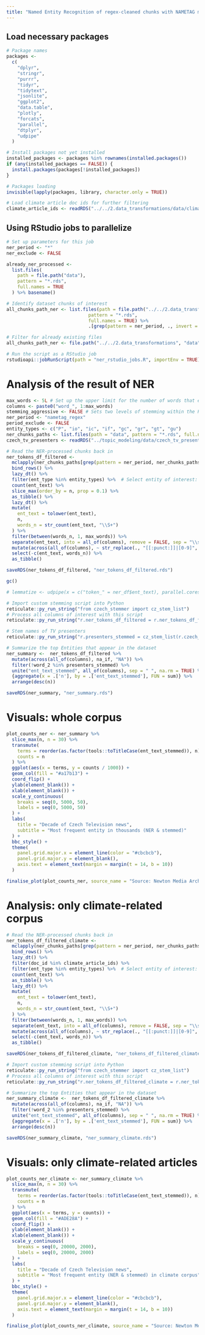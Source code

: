 ```yaml
---
title: "Named Entity Recognition of regex-cleaned chunks with NAMETAG model (via API)"
---
```


## Load necessary packages
```r
# Package names
packages <-
  c(
    "dplyr",
    "stringr",
    "purrr",
    "tidyr",
    "tidytext",
    "jsonlite",
    "ggplot2",
    "data.table",
    "plotly",
    "forcats",
    "parallel",
    "dtplyr",
    "udpipe"
  )

# Install packages not yet installed
installed_packages <- packages %in% rownames(installed.packages())
if (any(installed_packages == FALSE)) {
  install.packages(packages[!installed_packages])
}

# Packages loading
invisible(lapply(packages, library, character.only = TRUE))

# Load climate article doc ids for further filtering
climate_article_ids <- readRDS("../../2.data_transformations/data/climate_sub_corpus/climate_article_ids.rds")

```

## Using RStudio jobs to parallelize 
```r
# Set up parameters for this job
ner_period <- "*"
ner_exclude <- FALSE

already_ner_processed <-
  list.files(
    path = file.path("data"),
    pattern = "*.rds",
    full.names = TRUE
  ) %>% basename()

# Identify dataset chunks of interest
all_chunks_path_ner <- list.files(path = file.path("../../2.data_transformations", "data", "regex_processed"),
                              pattern = "*.rds",
                              full.names = TRUE) %>%
                              .[grep(pattern = ner_period, ., invert = ner_exclude)]

# Filter for already existing files
all_chunks_path_ner <- file.path("../../2.data_transformations", "data", "regex_processed", setdiff(basename(all_chunks_path_ner), gsub("nametag_", "", already_ner_processed, fixed = TRUE)))

# Run the script as a RStudio job
rstudioapi::jobRunScript(path = "ner_rstudio_jobs.R", importEnv = TRUE)
```

# Analysis of the result of NER 
```r
max_words <- 5L # Set up the upper limit for the number of words that entity can consist of
columns <- paste0("word_", 1:max_words)
stemming_aggressive <- FALSE # Sets two levels of stemming within the Python script
ner_period <- "nametag_regex" 
period_exclude <- FALSE
entity_types <- c("P", "io", "ic", "if", "gc", "gr", "gt", "gu")
ner_chunks_paths <- list.files(path = "data", pattern = "*.rds", full.names = TRUE)
czech_tv_presenters <- readRDS("../topic_modeling/data/czech_tv_presenters.rds")

# Read the NER-processed chunks back in
ner_tokens_df_filtered <-
  mclapply(ner_chunks_paths[grep(pattern = ner_period, ner_chunks_paths, invert = period_exclude)], readRDS, mc.cores = detectCores() - 1) %>%
  bind_rows() %>% 
  lazy_dt() %>% 
  filter(ent_type %in% entity_types) %>%  # Select entity of interest: https://ufal.mff.cuni.cz/~strakova/cnec2.0/ne-type-hierarchy.pdf
  count(ent_text) %>% 
  slice_max(order_by = n, prop = 0.1) %>% 
  as_tibble() %>% 
  lazy_dt() %>% 
  mutate(
    ent_text = tolower(ent_text),
    n,
    words_n = str_count(ent_text, "\\S+")
  ) %>%
  filter(between(words_n, 1, max_words)) %>%
  separate(ent_text, into = all_of(columns), remove = FALSE, sep = "\\s", extra = "drop", fill = "right") %>%
  mutate(across(all_of(columns), ~ str_replace(., "[[:punct:]]|[0-9]", NA_character_))) %>% # Optional: replace punctuation and digits with NA
  select(-c(ent_text, words_n)) %>% 
  as_tibble()

saveRDS(ner_tokens_df_filtered, "ner_tokens_df_filtered.rds")

gc()

# lemmatize <- udpipe(x = c("token_" = ner_df$ent_text), parallel.cores = parallel::detectCores() - 1, object = "czech-pdt")

# Import custom stemming script into Python
reticulate::py_run_string("from czech_stemmer import cz_stem_list")
# Process all columns of interest with this script
reticulate::py_run_string("r.ner_tokens_df_filtered = r.ner_tokens_df_filtered.apply(lambda x: cz_stem_list(x, r.stemming_aggressive) if x.name in r.columns else x)")

# Stem names of TV presenters
reticulate::py_run_string("r.presenters_stemmed = cz_stem_list(r.czech_tv_presenters, r.stemming_aggressive)")

# Summarize the top Entities that appear in the dataset
ner_summary <-  ner_tokens_df_filtered %>%
  mutate(across(all_of(columns), na_if, "NA")) %>%
  filter(!word_2 %in% presenters_stemmed) %>% 
  unite("ent_text_stemmed", all_of(columns), sep = " ", na.rm = TRUE) %>%
  {aggregate(x = .['n'], by = .['ent_text_stemmed'], FUN = sum)} %>% 
  arrange(desc(n))

saveRDS(ner_summary, "ner_summary.rds")

```

# Visuals: whole corpus
```r
plot_counts_ner <- ner_summary %>%
  slice_max(n, n = 30) %>%
  transmute(
    terms = reorder(as.factor(tools::toTitleCase(ent_text_stemmed)), n),
    counts = n
  ) %>%
  ggplot(aes(x = terms, y = counts / 1000)) +
  geom_col(fill = "#a17b13") +
  coord_flip() +
  ylab(element_blank()) +
  xlab(element_blank()) +
  scale_y_continuous(
    breaks = seq(0, 5000, 50),
    labels = seq(0, 5000, 50)
  ) +
  labs(
    title = "Decade of Czech Television news",
    subtitle = "Most frequent entity in thousands (NER & stemmed)"
  ) +
  bbc_style() +
  theme(
    panel.grid.major.x = element_line(color = "#cbcbcb"),
    panel.grid.major.y = element_blank(),
    axis.text = element_text(margin = margin(t = 14, b = 10))
  )

finalise_plot(plot_counts_ner, source_name = "Source: Newton Media Archive, January 2012-April 2022. N=531,592.", save_filepath = "visuals/ner_counts.png", height_pixels = 850)
```

# Analysis: only climate-related corpus
```r
# Read the NER-processed chunks back in
ner_tokens_df_filtered_climate <-
  mclapply(ner_chunks_paths[grep(pattern = ner_period, ner_chunks_paths, invert = period_exclude)], readRDS, mc.cores = detectCores() - 1) %>%
  bind_rows() %>% 
  lazy_dt() %>% 
  filter(doc_id %in% climate_article_ids) %>% 
  filter(ent_type %in% entity_types) %>%  # Select entity of interest: https://ufal.mff.cuni.cz/~strakova/cnec2.0/ne-type-hierarchy.pdf
  count(ent_text) %>% 
  as_tibble() %>% 
  lazy_dt() %>% 
  mutate(
    ent_text = tolower(ent_text),
    n,
    words_n = str_count(ent_text, "\\S+")
  ) %>%
  filter(between(words_n, 1, max_words)) %>%
  separate(ent_text, into = all_of(columns), remove = FALSE, sep = "\\s", extra = "drop", fill = "right") %>%
  mutate(across(all_of(columns), ~ str_replace(., "[[:punct:]]|[0-9]", NA_character_))) %>% # Optional: replace punctuation and digits with NA
  select(-c(ent_text, words_n)) %>% 
  as_tibble()

saveRDS(ner_tokens_df_filtered_climate, "ner_tokens_df_filtered_climate.rds")

# Import custom stemming script into Python
reticulate::py_run_string("from czech_stemmer import cz_stem_list")
# Process all columns of interest with this script
reticulate::py_run_string("r.ner_tokens_df_filtered_climate = r.ner_tokens_df_filtered_climate.apply(lambda x: cz_stem_list(x, r.stemming_aggressive) if x.name in r.columns else x)")

# Summarize the top Entities that appear in the dataset
ner_summary_climate <-  ner_tokens_df_filtered_climate %>%
  mutate(across(all_of(columns), na_if, "NA")) %>%
  filter(!word_2 %in% presenters_stemmed) %>% 
  unite("ent_text_stemmed", all_of(columns), sep = " ", na.rm = TRUE) %>%
  {aggregate(x = .['n'], by = .['ent_text_stemmed'], FUN = sum)} %>% 
  arrange(desc(n))

saveRDS(ner_summary_climate, "ner_summary_climate.rds")
```

# Visuals: only climate-related articles
```r
plot_counts_ner_climate <- ner_summary_climate %>%
  slice_max(n, n = 30) %>%
  transmute(
    terms = reorder(as.factor(tools::toTitleCase(ent_text_stemmed)), n),
    counts = n
  ) %>%
  ggplot(aes(x = terms, y = counts)) +
  geom_col(fill = "#ADE28A") +
  coord_flip() +
  ylab(element_blank()) +
  xlab(element_blank()) +
  scale_y_continuous(
    breaks = seq(0, 20000, 2000),
    labels = seq(0, 20000, 2000)
  ) +
  labs(
    title = "Decade of Czech Television news",
    subtitle = "Most frequent entity (NER & stemmed) in climate corpus"
  ) +
  bbc_style() +
  theme(
    panel.grid.major.x = element_line(color = "#cbcbcb"),
    panel.grid.major.y = element_blank(),
    axis.text = element_text(margin = margin(t = 14, b = 10))
  )

finalise_plot(plot_counts_ner_climate, source_name = "Source: Newton Media Archive, January 2012-April 2022. N=531,592.", save_filepath = "visuals/plot_counts_ner_climate.png", height_pixels = 850)
```

